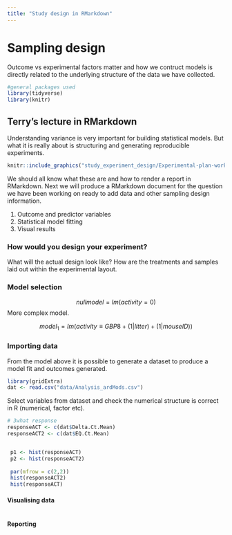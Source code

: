 ```yaml
---
title: "Study design in RMarkdown"
---
```


# Sampling design

Outcome vs experimental factors matter and how we contruct models is directly related to the underlying structure of the data we have collected.

```r
#general packages used
library(tidyverse)
library(knitr)
```

## Terry's lecture in RMarkdown

Understanding variance is very important for building statistical models. But what it is really about is structuring and generating reproducible experiments.

```r
knitr::include_graphics("study_experiment_design/Experimental-plan-workshop Terry Neeman 17 May 2002.pdf")
```

We should all know what these are and how to render a report in RMarkdown. Next we will produce a RMarkdown document for the question we have been working on ready to add data and other sampling design information. 

1. Outcome and predictor variables
2. Statistical model fitting
3. Visual results



### How would you design your experiment?

What will the actual design look like? How are the treatments and samples laid out within the experimental layout.

### Model selection

$$ null model = lm(activity = 0) $$
More complex model.


$$ model_1 = lm(activity \equiv GBP8 + (1|litter) + (1|mouseID)) $$

### Importing data

From the model above it is possible to generate a dataset to produce a model fit and outcomes generated.

```r
library(gridExtra)
dat <- read.csv("data/Analysis_ardMods.csv")
```

Select variables from dataset and check the numerical structure is correct in R (numerical, factor etc).

```r
# 3what response
responseACT <- c(dat$Delta.Ct.Mean)
responseACT2 <- c(dat$EQ.Ct.Mean)


 p1 <- hist(responseACT)
 p2 <- hist(responseACT2)
 
 par(mfrow = c(2,2))
 hist(responseACT2)
 hist(responseACT)
```

#### Visualising data

```r

```



#### Reporting

```r

```


